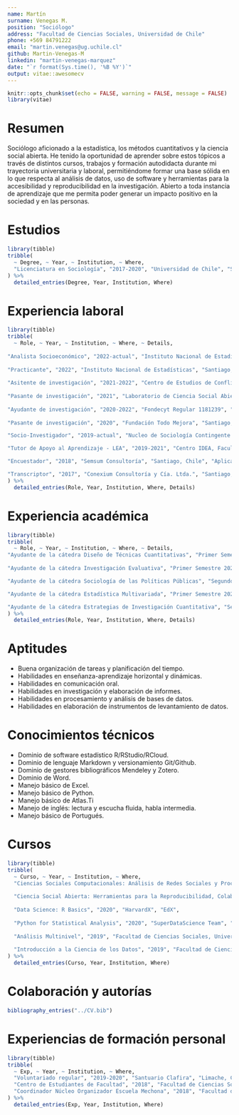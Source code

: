 ```yaml
---
name: Martín
surname: Venegas M.
position: "Sociólogo"
address: "Facultad de Ciencias Sociales, Universidad de Chile"
phone: +569 84791222
email: "martin.venegas@ug.uchile.cl"
github: Martin-Venegas-M
linkedin: "martin-venegas-marquez"
date: "`r format(Sys.time(), '%B %Y')`"
output: vitae::awesomecv
---
```


```r
knitr::opts_chunk$set(echo = FALSE, warning = FALSE, message = FALSE)
library(vitae)
```

# Resumen

Sociólogo aficionado a la estadística, los métodos cuantitativos y la ciencia social abierta. He tenido la oportunidad de aprender sobre estos tópicos a través de distintos cursos, trabajos y formación autodidacta durante mi trayectoria universitaria y laboral, permitiéndome formar una base sólida en lo que respecta al análisis de datos, uso de software y herramientas para la accesibilidad y reproducibilidad en la investigación. Abierto a toda instancia de aprendizaje que me permita poder generar un impacto positivo en la sociedad y en las personas.

# Estudios

```r
library(tibble)
tribble(
  ~ Degree, ~ Year, ~ Institution, ~ Where,
  "Licenciatura en Sociología", "2017-2020", "Universidad de Chile", "Santiago, Chile",
) %>% 
  detailed_entries(Degree, Year, Institution, Where)
```

# Experiencia laboral

```r
library(tibble)
tribble(
  ~ Role, ~ Year, ~ Institution, ~ Where, ~ Details,
  
"Analista Socioeconómico", "2022-actual", "Instituto Nacional de Estadísticas", "Santiago, Chile", "Diseño de instrumentos, procesamiento y análisis de datos para la VII Encuesta de Microemprendimiento (EME) del Subdepartamento de Estadísticas Estructurales del Trabajo. Coordinador Técnico del proyecto Mg. Sebastián Palacios.",  
  
"Practicante", "2022", "Instituto Nacional de Estadísticas", "Santiago, Chile", "Apoyo en levantamiento y análisis de datos al Equipo Técnico de la Encuesta de Microemprendimiento (EME) en la piloto de su VII versión. Coordinador Técnico del proyecto Mg. Sebastián Palacios.",
  
"Asitente de investigación", "2021-2022", "Centro de Estudios de Conflicto y Cohesión Social", "Santiago, Chile", "Asistencia de investigación para investigador post-doctoral Phd. Juan Diego García Castro. Principales actividades: revisión de literatura, manejo de bases de datos y escritura de artículos científicos." ,
  
"Pasante de investigación", "2021", "Laboratorio de Ciencia Social Abierta (LISA) - Centro de Estudios de Conflicto y Cohesión Social (COES)", "Santiago, Chile", "Apoyo en sistematización de información y escritura para documento de trabajo sobre transparencia y reproducibilidad en las ciencias sociales. Investigador principal Phd. Juan Carlos Castillo.",  
  
"Ayudante de investigación", "2020-2022", "Fondecyt Regular 1181239", "Santiago, Chile", "Apoyo técnico en elaboración de artículos: procesamiento y análisis de datos, revisión de literatura y escritura académica. Investigador principal Phd. Cristian Cox.",  
  
"Pasante de investigación", "2020", "Fundación Todo Mejora", "Santiago, Chile", "Desarrollo y análisis de datos para Informe Bianual Programa Hora Segura 2019-2020 y otras actividades. Coordinadora Fernanda Barriga.",

"Socio-Investigador", "2019-actual", "Nucleo de Sociología Contingente (NUDESOC)", "Santiago, Chile", "Desarrollo de investigaciones en temáticas contingentes, especialmente acción colectiva, movimientos sociales y política. Presidenta del núcleo Camila Diaz.",

"Tutor de Apoyo al Aprendizaje - LEA", "2019-2021", "Centro IDEA, Facultad de Ciencias Sociales, Universidad de Chile", "Santiago, Chile", "Acompañamiento y orientación en estrategias de estudio, escritura y lectura académica y contenidos de cátedra para estudiantes de Sociología (focalizado en ciclo básico). Encargada del programa Mg. Carla Gutierrez.",

"Encuestador", "2018", "Semsum Consultoría", "Santiago, Chile", "Aplicación de cuestionario para levantamiento de información respecto a opiniones en torno a Municipalidad de Lampa. Encargado Julián Goren.",

"Transcriptor", "2017", "Conexium Consultoría y Cía. Ltda.", "Santiago, Chile", "Encargado de transcribir entrevistas en profundidad y grupos focales para proyecto de investigación. Encargado de Gestión de Proyectos Luis Silva Gonzalez."
) %>% 
  detailed_entries(Role, Year, Institution, Where, Details)
```

# Experiencia académica

```r
library(tibble)
tribble(
  ~ Role, ~ Year, ~ Institution, ~ Where, ~ Details,
"Ayudante de la cátedra Diseño de Técnicas Cuantitativas", "Primer Semestre 2022", "Facultad de Ciencias Sociales, Universidad Diego Portales", "Santiago, Chile", "Apoyo y asesorías a estudiantes de tercer y cuarto año de la carrera de Sociología respecto a diseños cuantitativos de investigación social, incluyendo diseño de herramientas, levantamiento de datos y redacción de informes. Profesora responsable Phd. Macarena Orchard",  
  
"Ayudante de la cátedra Investigación Evaluativa", "Primer Semestre 2021", "Facultad de Ciencias Sociales, Universidad de Chile", "Santiago, Chile", "Apoyo y asesorías a estudiantes de cuarto año de la carrera de Sociología respecto elaboración de diseños de evaluación social. Profesora responsable Phd. Andrea Peroni.",  

"Ayudante de la cátedra Sociología de las Políticas Públicas", "Segundo Semestre 2020", "Facultad de Ciencias Sociales, Universidad de Chile", "Santiago, Chile", "Apoyo y asesorías a estudiantes de tercer año de la carrera de Sociología respecto a diseños de intervención social, elaboración de diagnosticos y uso de Marco Lógico. Profesor responsable Phd. Fernando Cámpos.",  

"Ayudante de la cátedra Estadística Multivariada", "Primer Semestre 2020", "Facultad de Ciencias Sociales, Universidad de Chile", "Santiago, Chile", "Apoyo y asesorías a estudiantes de tercer año de la carrera de Sociología respecto a técnicas de análisis multivariado y desarrollo de investigación académica cuantitativa. Profesor responsable Phd. Juan Carlos Castillo.",

"Ayudante de la cátedra Estrategias de Investigación Cuantitativa", "Segundo Semestre 2019", "Facultad de Ciencias Sociales, Universidad de Chile", "Santiago, Chile", "Apoyo y asesoría a estudiantes de segundo año de la carrera de Sociología respecto a métodología cuantitativa, especialmente en lo referido a construcción de herramientas, levantamiento de datos y analisis de datos. Profesor responsable Phd. Juan Carlos Castillo.",
) %>% 
  detailed_entries(Role, Year, Institution, Where, Details)
```

# Aptitudes
*	Buena organización de tareas y planificación del tiempo.
*	Habilidades en enseñanza-aprendizaje horizontal y dinámicas.
* Habilidades en comunicación oral.
*	Habilidades en investigación y elaboración de informes.
*	Habilidades en procesamiento y análisis de bases de datos.
*	Habilidades en elaboración de instrumentos de levantamiento de datos.

# Conocimientos técnicos
*	Dominio de software estadístico R/RStudio/RCloud.
* Dominio de lenguaje Markdown y versionamiento Git/Github.
* Dominio de gestores bibliográficos Mendeley y Zotero.
* Dominio de Word.
*	Manejo básico de Excel.
* Manejo básico de Python.
* Manejo básico de Atlas.Ti
* Manejo de inglés: lectura y escucha fluida, habla intermedia.
* Manejo básico de Portugués.  
 
# Cursos
 
```r
library(tibble)
tribble(
  ~ Curso, ~ Year, ~ Institution, ~ Where,
  "Ciencias Sociales Computacionales: Análisis de Redes Sociales y Procesamiento de Lenguaje Natural", "2020", "Facultad de Ciencias Sociales, Universidad de Chile", "Santiago, Chile",
  
  "Ciencia Social Abierta: Herramientas para la Reproducibilidad, Colaboración y Comunicación de la Investigación Social", "2020", "Facultad de Ciencias Sociales, Universidad de Chile", "Santiago, Chile", 
  
  "Data Science: R Basics", "2020", "HarvardX", "EdX",
  
  "Python for Statistical Analysis", "2020", "SuperDataScience Team", "Udemy",
  
  "Análisis Multinivel", "2019", "Facultad de Ciencias Sociales, Universidad de Chile", "Santiago, Chile",
  
  "Introducción a la Ciencia de los Datos", "2019", "Facultad de Ciencias Sociales, Universidad de Chile", "Santiago, Chile",
) %>% 
  detailed_entries(Curso, Year, Institution, Where)
```
 
# Colaboración y autorías
```r
bibliography_entries("../CV.bib")
```

# Experiencias de formación personal

```r
library(tibble)
tribble(
  ~ Exp, ~ Year, ~ Institution, ~ Where,
  "Voluntariado regular", "2019-2020", "Santuario Clafira", "Limache, Chile",
  "Centro de Estudiantes de Facultad", "2018", "Facultad de Ciencias Sociales, Universidad de Chile", "Santiago, Chile",
  "Coordinador Núcleo Organizador Escuela Mechona", "2018", "Facultad de Ciencias Sociales, Universidad de Chile", "Santiago, Chile"
) %>% 
  detailed_entries(Exp, Year, Institution, Where)
```

